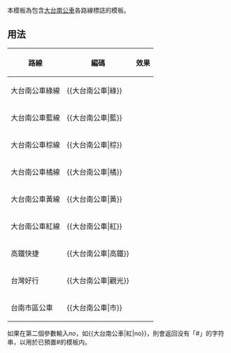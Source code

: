 
<noinclude>{{template doc page viewed directly}}</noinclude>
本模板為包含[[大台南公車]]各路線標誌的模板。

== 用法 ==
{| class="wikitable"
|- 
! 路線 || 編碼 || 效果
|- 
|大台南公車綠線|| <nowiki>{{大台南公車|</nowiki>綠<nowiki>}}</nowiki> || {{大台南公車|綠}}
|- 
|大台南公車藍線|| <nowiki>{{大台南公車|</nowiki>藍<nowiki>}}</nowiki> || {{大台南公車|藍}}
|-
|大台南公車棕線|| <nowiki>{{大台南公車|</nowiki>棕<nowiki>}}</nowiki> || {{大台南公車|棕}}
|- 
|大台南公車橘線|| <nowiki>{{大台南公車|</nowiki>橘<nowiki>}}</nowiki> || {{大台南公車|橘}}
|- 
|大台南公車黃線|| <nowiki>{{大台南公車|</nowiki>黃<nowiki>}}</nowiki> || {{大台南公車|黃}}
|- 
|大台南公車紅線|| <nowiki>{{大台南公車|</nowiki>紅<nowiki>}}</nowiki> || {{大台南公車|紅}}
|-
|高鐵快捷|| <nowiki>{{大台南公車|</nowiki>高鐵<nowiki>}}</nowiki> || {{大台南公車|高鐵}}
|- 
|台灣好行|| <nowiki>{{大台南公車|</nowiki>觀光<nowiki>}}</nowiki> || {{大台南公車|觀光}}
|- 
|台南市區公車|| <nowiki>{{大台南公車|</nowiki>市<nowiki>}}</nowiki> || {{大台南公車|市}}
|}

如果在第二個參數輸入''no''，如<nowiki>{{大台南公車|紅|no}}</nowiki>，則會返回没有「<nowiki>#</nowiki>」的字符串，以用於已預置<nowiki>#</nowiki>的模板内。

<includeonly>

</includeonly>
